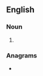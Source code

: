 ==English==

===Noun===
{{head|en|noun plural form}}

# {{plural of|gunsel|lang=en}}

===Anagrams===
* {{anagrams|en|gunless}}